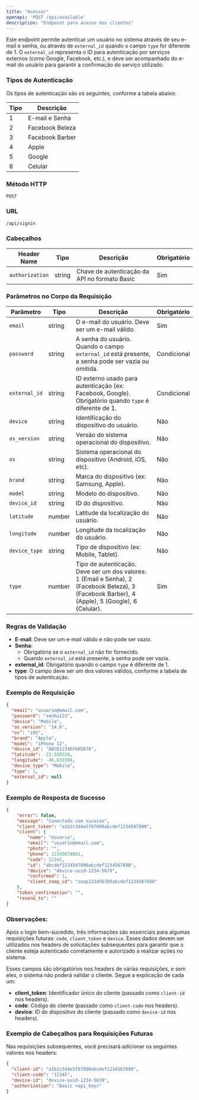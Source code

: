 ```yaml
---
title: "Acessar"
openapi: 'POST /api/available'
description: "Endpoint para acesso dos clientes"
---
```


Este endpoint permite autenticar um usuário no sistema através de seu e-mail e senha, ou através de `external_id` quando o campo `type` for diferente de 1. O `external_id` representa o ID para autenticação por serviços externos (como Google, Facebook, etc.), e deve ser acompanhado do e-mail do usuário para garantir a confirmação do serviço utilizado.

### Tipos de Autenticação

Os tipos de autenticação são os seguintes, conforme a tabela abaixo:

| Tipo | Descrição           |
|------|---------------------|
| 1    | E-mail e Senha       |
| 2    | Facebook Beleza      |
| 3    | Facebook Barber      |
| 4    | Apple                |
| 5    | Google               |
| 6    | Celular              |

### Método HTTP
`POST`

### URL
`/api/signin`

### Cabeçalhos

| Header Name      | Tipo   | Descrição                               | Obrigatório |
|------------------|--------|-----------------------------------------|-------------|
| `authorization`  | string | Chave de autenticação da API no formato Basic | Sim        |

### Parâmetros no Corpo da Requisição

| Parâmetro      | Tipo     | Descrição                                                                                                   | Obrigatório |
|----------------|----------|------------------------------------------------------------------------------------------------------------|-------------|
| `email`        | string   | O e-mail do usuário. Deve ser um e-mail válido.                                                             | Sim         |
| `password`     | string   | A senha do usuário. Quando o campo `external_id` está presente, a senha pode ser vazia ou omitida.           | Condicional |
| `external_id`  | string   | ID externo usado para autenticação (ex: Facebook, Google). Obrigatório quando `type` é diferente de 1.      | Condicional |
| `device`       | string   | Identificação do dispositivo do usuário.                                                                    | Não         |
| `os_version`   | string   | Versão do sistema operacional do dispositivo.                                                               | Não         |
| `os`           | string   | Sistema operacional do dispositivo (Android, iOS, etc).                                                     | Não         |
| `brand`        | string   | Marca do dispositivo (ex: Samsung, Apple).                                                                  | Não         |
| `model`        | string   | Modelo do dispositivo.                                                                                      | Não         |
| `device_id`    | string   | ID do dispositivo.                                                                                          | Não         |
| `latitude`     | number   | Latitude da localização do usuário.                                                                         | Não         |
| `longitude`    | number   | Longitude da localização do usuário.                                                                        | Não         |
| `device_type`  | string   | Tipo de dispositivo (ex: Mobile, Tablet).                                                                   | Não         |
| `type`         | number   | Tipo de autenticação. Deve ser um dos valores: 1 (Email e Senha), 2 (Facebook Beleza), 3 (Facebook Barber), 4 (Apple), 5 (Google), 6 (Celular). | Sim         |

### Regras de Validação

- **E-mail**: Deve ser um e-mail válido e não pode ser vazio.
- **Senha**: 
  - Obrigatória se o `external_id` não for fornecido.
  - Quando `external_id` está presente, a senha pode ser vazia.
- **external_id**: Obrigatório quando o campo `type` é diferente de 1.
- **type**: O campo deve ser um dos valores válidos, conforme a tabela de tipos de autenticação.

### Exemplo de Requisição

```json
{
  "email": "usuario@email.com",
  "password": "senha123",
  "device": "Mobile",
  "os_version": "14.6",
  "os": "iOS",
  "brand": "Apple",
  "model": "iPhone 12",
  "device_id": "ABCD1234EFGH5678",
  "latitude": -23.550520,
  "longitude": -46.633308,
  "device_type": "Mobile",
  "type": 1,
  "external_id": null
}
```

### Exemplo de Resposta de Sucesso

```json
{
    "error": false,
    "message": "Conectado com sucesso",
    "client_token": "a1b2c3d4e5f67890abcdef1234567890",
    "client": {
        "name": "Usuario",
        "email": "usuario@email.com",
        "photo": "",
        "phone": 12345678901,
        "code": 12345,
        "id": "abcdef1234567890abcdef1234567890",
        "device": "device-uuid-1234-5678",
        "confirmed": 1,
        "client_zoop_id": "zoop123456789abcdef1234567890"
    },
    "token_confirmation": "",
    "resend_to": ""
}
```

### Observações:
Após o login bem-sucedido, três informações são essenciais para algumas requisições futuras: `code`, `client_token` e `device`. Esses dados devem ser utilizados nos headers de solicitações subsequentes para garantir que o cliente esteja autenticado corretamente e autorizado a realizar ações no sistema.

Esses campos são obrigatórios nos headers de várias requisições, e sem eles, o sistema não poderá validar o cliente. Segue a explicação de cada um:

- **client_token**: Identificador único do cliente (passado como `client-id` nos headers). 
- **code**: Código do cliente (passado como `client-code` nos headers).
- **device**: ID do dispositivo do cliente (passado como `device-id` nos headers).

### Exemplo de Cabeçalhos para Requisições Futuras

Nas requisições subsequentes, você precisará adicionar os seguintes valores nos headers:

```json
{
  "client-id": "a1b2c3d4e5f67890abcdef1234567890",
  "client-code": "12345",
  "device-id": "device-uuid-1234-5678",
  "authorization": "Basic <api_key>"
}
